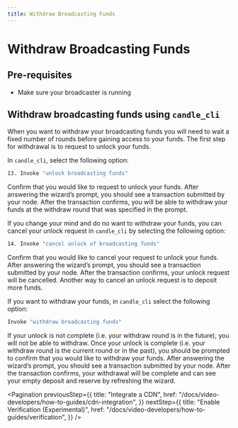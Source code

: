 ```yaml
---
title: Withdraw Broadcasting Funds
---
```


# Withdraw Broadcasting Funds

## Pre-requisites

- Make sure your broadcaster is running

## Withdraw broadcasting funds using `candle_cli`

When you want to withdraw your broadcasting funds you will need to wait a fixed
number of rounds before gaining access to your funds. The first step for
withdrawal is to request to unlock your funds.

In `candle_cli`, select the following option:

```bash
13. Invoke "unlock broadcasting funds"
```

Confirm that you would like to request to unlock your funds. After answering the
wizard’s prompt, you should see a transaction submitted by your node. After the
transaction confirms, you will be able to withdraw your funds at the withdraw
round that was specified in the prompt.

If you change your mind and do no want to withdraw your funds, you can cancel
your unlock request in `candle_cli` by selecting the following option:

```bash
14. Invoke "cancel unlock of broadcasting funds"
```

Confirm that you would like to cancel your request to unlock your funds. After
answering the wizard’s prompt, you should see a transaction submitted by your
node. After the transaction confirms, your unlock request will be cancelled.
Another way to cancel an unlock request is to deposit more funds.

If you want to withdraw your funds, in `candle_cli` select the following option:

```bash
Invoke "withdraw broadcasting funds"
```

If your unlock is not complete (i.e. your withdraw round is in the future), you
will not be able to withdraw. Once your unlock is complete (i.e. your withdraw
round is the current round or in the past), you should be prompted to confirm
that you would like to withdraw your funds. After answering the wizard’s prompt,
you should see a transaction submitted by your node. After the transaction
confirms, your withdrawal will be complete and can see your empty deposit and
reserve by refreshing the wizard.

<Pagination
  previousStep={{
    title: "Integrate a CDN",
    href: "/docs/video-developers/how-to-guides/cdn-integration",
  }}
  nextStep={{
    title: "Enable Verification (Experimental)",
    href: "/docs/video-developers/how-to-guides/verification",
  }}
/>
